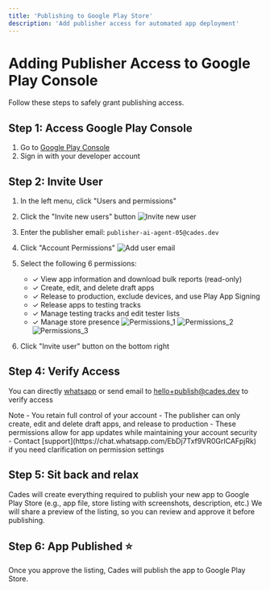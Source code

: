 ```yaml
---
title: 'Publishing to Google Play Store'
description: 'Add publisher access for automated app deployment'
---
```


# Adding Publisher Access to Google Play Console

Follow these steps to safely grant publishing access.

## Step 1: Access Google Play Console
1. Go to [Google Play Console](https://play.google.com/console)
2. Sign in with your developer account

## Step 2: Invite User
1. In the left menu, click "Users and permissions"
2. Click the "Invite new users" button
![Invite new user](https://firebasestorage.googleapis.com/v0/b/cades-dev.appspot.com/o/public%2Fdocs-publish-playstore-1-add-user.png?alt=media&token=912d1bf3-57c0-4e3c-a76b-c43ddc735630)

3. Enter the publisher email: `publisher-ai-agent-05@cades.dev`
4. Click "Account Permissions"
![Add user email](https://firebasestorage.googleapis.com/v0/b/cades-dev.appspot.com/o/public%2Fdocs-publish-playstore-1-add-email.png?alt=media&token=101d8a78-85f3-44b7-8611-f586a9427e6f)
5. Select the following 6 permissions:
   - ✓ View app information and download bulk reports (read-only)
   - ✓ Create, edit, and delete draft apps
   - ✓ Release to production, exclude devices, and use Play App Signing
   - ✓ Release apps to testing tracks
   - ✓ Manage testing tracks and edit tester lists
   - ✓ Manage store presence
![Permissions_1](https://firebasestorage.googleapis.com/v0/b/cades-dev.appspot.com/o/public%2Fdocs-publish-playstore-1-add-permissions-1.png?alt=media&token=36f9fec7-5ed8-4a43-b164-414190336dac)
![Permissions_2](https://firebasestorage.googleapis.com/v0/b/cades-dev.appspot.com/o/public%2Fdocs-publish-playstore-1-add-permissions-2.png?alt=media&token=bae7510d-0ad0-49bb-891f-643f35ffc119)
![Permissions_3](https://firebasestorage.googleapis.com/v0/b/cades-dev.appspot.com/o/public%2Fdocs-publish-playstore-1-add-permissions-3.png?alt=media&token=56a13106-95ae-4156-88ad-6d1c8f51aad7)
6. Click "Invite user" button on the bottom right

## Step 4: Verify Access
You can directly [whatsapp](https://chat.whatsapp.com/EbDj7Txf9VR0GrICAFpjRk) or send email to [hello+publish@cades.dev](mailto:hello+publish@cades.dev) to verify access

<Note>
Note
  - You retain full control of your account
  - The publisher can only create, edit and delete draft apps, and release to production
  - These permissions allow for app updates while maintaining your account security
  - Contact [support](https://chat.whatsapp.com/EbDj7Txf9VR0GrICAFpjRk) if you need clarification on permission settings
</Note>

## Step 5: Sit back and relax
Cades will create everything required to publish your new app to Google Play Store (e.g., app file, store listing with screenshots, description, etc.)
We will share a preview of the listing, so you can review and approve it before publishing.

## Step 6: App Published ⭐
Once you approve the listing, Cades will publish the app to Google Play Store.
